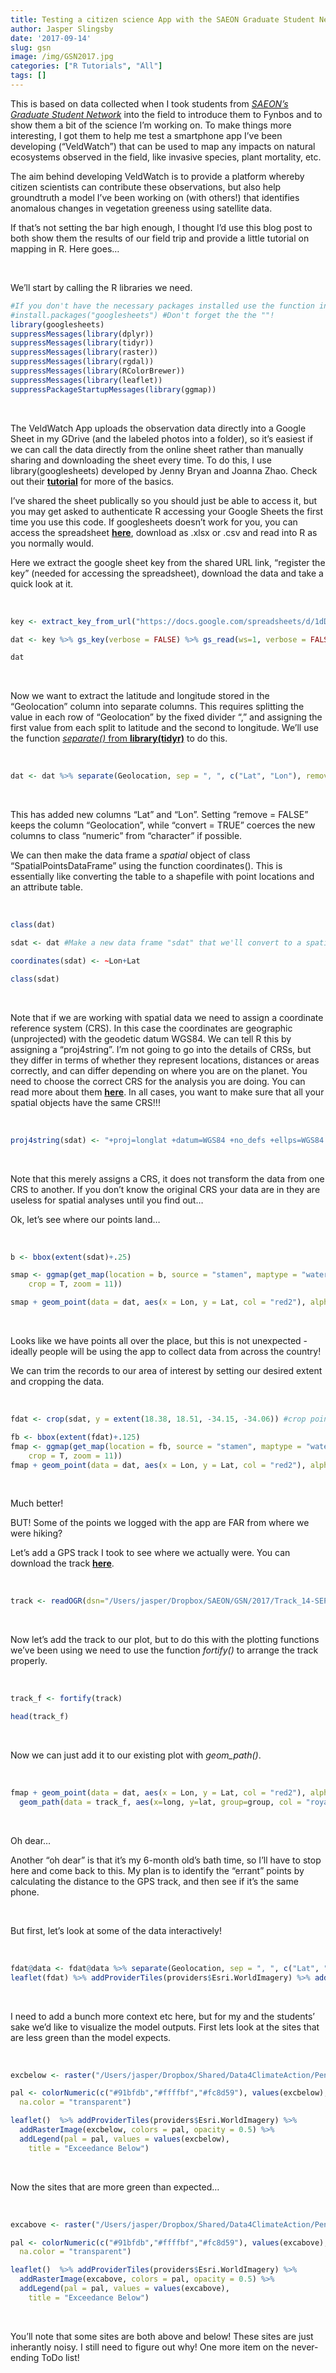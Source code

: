 ```yaml
---
title: Testing a citizen science App with the SAEON Graduate Student Network
author: Jasper Slingsby
date: '2017-09-14'
slug: gsn
image: /img/GSN2017.jpg
categories: ["R Tutorials", "All"]
tags: []
---
```


This is based on data collected when I took students from [*SAEON's Graduate Student Network*](http://gsn.dirisa.org/) into the field to introduce them to Fynbos and to show them a bit of the science I'm working on. To make things more interesting, I got them to help me test a smartphone app I've been developing ("VeldWatch") that can be used to map any impacts on natural ecosystems observed in the field, like invasive species, plant mortality, etc.

The aim behind developing VeldWatch is to provide a platform whereby citizen scientists can contribute these observations, but also help groundtruth a model I've been working on (with others!) that identifies anomalous changes in vegetation greeness using satellite data.

If that's not setting the bar high enough, I thought I'd use this blog post to both show them the results of our field trip and provide a little tutorial on mapping in R. Here goes...

<br>

We'll start by calling the R libraries we need.

```r
#If you don't have the necessary packages installed use the function install.packages() as below
#install.packages("googlesheets") #Don't forget the the ""!
library(googlesheets)
suppressMessages(library(dplyr))
suppressMessages(library(tidyr))
suppressMessages(library(raster))
suppressMessages(library(rgdal))
suppressMessages(library(RColorBrewer))
suppressMessages(library(leaflet))
suppressPackageStartupMessages(library(ggmap))
```

<br>

The VeldWatch App uploads the observation data directly into a Google Sheet in my GDrive (and the labeled photos into a folder), so it's easiest if we can call the data directly from the online sheet rather than manually sharing and downloading the sheet every time. To do this, I use library(googlesheets) developed by Jenny Bryan and Joanna Zhao. Check out their [**tutorial**](https://rawgit.com/jennybc/googlesheets/master/vignettes/basic-usage.html) for more of the basics. 

I've shared the sheet publically so you should just be able to access it, but you may get asked to authenticate R accessing your Google Sheets the first time you use this code. If googlesheets doesn't work for you, you can access the spreadsheet [**here**](https://docs.google.com/spreadsheets/d/1dDOo-nizXC1XDECPkXts2VloDaObTuNwxPBhYJFNLdo/edit?usp=sharing), download as .xlsx or .csv and read into R as you normally would.

Here we extract the google sheet key from the shared URL link, "register the key" (needed for accessing the spreadsheet), download the data and take a quick look at it.

<br>

```r
key <- extract_key_from_url("https://docs.google.com/spreadsheets/d/1dDOo-nizXC1XDECPkXts2VloDaObTuNwxPBhYJFNLdo/edit?usp=sharing") #extract the google sheet key from a shared URL

dat <- key %>% gs_key(verbose = FALSE) %>% gs_read(ws=1, verbose = FALSE) #register the key and download the data in the first worksheet

dat
```

<br>

Now we want to extract the latitude and longitude stored in the "Geolocation" column into separate columns. This requires splitting the value in each row of "Geolocation" by the fixed divider ", " and assigning the first value from each split to latitude and the second to longitude. We'll use the function [*separate()* from **library(tidyr)**](http://tidyr.tidyverse.org/reference/separate.html) to do this.

<br>

```r
dat <- dat %>% separate(Geolocation, sep = ", ", c("Lat", "Lon"), remove = FALSE, convert = TRUE)
```

<br>

This has added new columns "Lat" and "Lon". Setting "remove = FALSE" keeps the column "Geolocation", while "convert = TRUE" coerces the new columns to class "numeric" from "character" if possible.

We can then make the data frame a *spatial* object of class "SpatialPointsDataFrame" using the function coordinates(). This is essentially like converting the table to a shapefile with point locations and an attribute table.

<br>

```r
class(dat)
```

```r
sdat <- dat #Make a new data frame "sdat" that we'll convert to a spatial object

coordinates(sdat) <- ~Lon+Lat

class(sdat)
```

<br>

Note that if we are working with spatial data we need to assign a coordinate reference system (CRS). In this case the coordinates are geographic (unprojected) with the geodetic datum WGS84. We can tell R this by assigning a "proj4string". I'm not going to go into the details of CRSs, but they differ in terms of whether they represent locations, distances or areas correctly, and can differ depending on where you are on the planet. You need to choose the correct CRS for the analysis you are doing. You can read more about them [**here**](http://desktop.arcgis.com/en/arcmap/10.3/guide-books/map-projections/what-are-map-projections.htm). In all cases, you want to make sure that all your spatial objects have the same CRS!!!

<br>

```r
proj4string(sdat) <- "+proj=longlat +datum=WGS84 +no_defs +ellps=WGS84 +towgs84=0,0,0"
```

<br>

Note that this merely assigns a CRS, it does not transform the data from one CRS to another. If you don't know the original CRS your data are in they are useless for spatial analyses until you find out...

Ok, let's see where our points land...

<br>

```r
b <- bbox(extent(sdat)+.25)

smap <- ggmap(get_map(location = b, source = "stamen", maptype = "watercolor", 
    crop = T, zoom = 11))

smap + geom_point(data = dat, aes(x = Lon, y = Lat, col = "red2"), alpha = 1)
```

<br>

Looks like we have points all over the place, but this is not unexpected - ideally people will be using the app to collect data from across the country! 

We can trim the records to our area of interest by setting our desired extent and cropping the data.

<br>

```r
fdat <- crop(sdat, y = extent(18.38, 18.51, -34.15, -34.06)) #crop points to extent

fb <- bbox(extent(fdat)+.125)
fmap <- ggmap(get_map(location = fb, source = "stamen", maptype = "watercolor", 
    crop = T, zoom = 11))
fmap + geom_point(data = dat, aes(x = Lon, y = Lat, col = "red2"), alpha = 1)
```

<br>

Much better!

BUT! Some of the points we logged with the app are FAR from where we were hiking?

Let's add a GPS track I took to see where we actually were. You can download the track [**here**](https://www.dropbox.com/s/w2xplo4zkbi1kot/Track_14-SEP-17%20164823.gpx?dl=0).

<br>

```r
track <- readOGR(dsn="/Users/jasper/Dropbox/SAEON/GSN/2017/Track_14-SEP-17 164823.gpx", layer="tracks")
```

<br>

Now let's add the track to our plot, but to do this with the plotting functions we've been using we need to use the function *fortify()* to arrange the track properly.

<br>

```r
track_f <- fortify(track)

head(track_f)
```

<br>

Now we can just add it to our existing plot with *geom_path()*.

<br>

```r
fmap + geom_point(data = dat, aes(x = Lon, y = Lat, col = "red2"), alpha = 1) + 
  geom_path(data = track_f, aes(x=long, y=lat, group=group, col = "royalblue"))
```

<br>

Oh dear...

Another "oh dear" is that it's my 6-month old's bath time, so I'll have to stop here and come back to this. My plan is to identify the "errant" points by calculating the distance to the GPS track, and then see if it's the same phone.

<br>

But first, let's look at some of the data interactively!

<br>

```r
fdat@data <- fdat@data %>% separate(Geolocation, sep = ", ", c("Lat", "Lon"), remove = FALSE, convert = TRUE)
leaflet(fdat) %>% addProviderTiles(providers$Esri.WorldImagery) %>% addMarkers(~Lon, ~Lat)
```

<br>

I need to add a bunch more context etc here, but for my and the students' sake we'd like to visualize the model outputs. First lets look at the sites that are less green than the model expects.

<br>

```r
excbelow <- raster("/Users/jasper/Dropbox/Shared/Data4ClimateAction/PeninsulaData/exceedbelow")

pal <- colorNumeric(c("#91bfdb","#ffffbf","#fc8d59"), values(excbelow),
  na.color = "transparent")

leaflet()  %>% addProviderTiles(providers$Esri.WorldImagery) %>%
  addRasterImage(excbelow, colors = pal, opacity = 0.5) %>%
  addLegend(pal = pal, values = values(excbelow),
    title = "Exceedance Below")
```

<br>

Now the sites that are more green than expected...

<br>

```r
excabove <- raster("/Users/jasper/Dropbox/Shared/Data4ClimateAction/PeninsulaData/exceedabove")

pal <- colorNumeric(c("#91bfdb","#ffffbf","#fc8d59"), values(excabove),
  na.color = "transparent")

leaflet()  %>% addProviderTiles(providers$Esri.WorldImagery) %>%
  addRasterImage(excabove, colors = pal, opacity = 0.5) %>%
  addLegend(pal = pal, values = values(excabove),
    title = "Exceedance Below")
```

<br>

You'll note that some sites are both above and below! These sites are just inherantly noisy. I still need to figure out why! One more item on the never-ending ToDo list!

<br>
